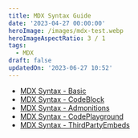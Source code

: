 ```yaml
---
title: MDX Syntax Guide
date: '2023-04-27 00:00:00'
heroImage: /images/mdx-test.webp
heroImageAspectRatio: 3 / 1
tags:
  - MDX
draft: false
updatedOn: '2023-06-27 10:52'
---
```


- [MDX Syntax - Basic](/posts/2023-04-27-mdx-syntax-basic)
- [MDX Syntax - CodeBlock](/posts/2023-04-27-mdx-syntax-code-block)
- [MDX Syntax - Admonitions](/posts/2023-04-27-mdx-syntax-admonitions)
- [MDX Syntax - CodePlayground](/posts/2023-04-27-mdx-syntax-code-playground)
- [MDX Syntax - ThirdPartyEmbeds](/posts/2023-04-27-mdx-syntax-third-party-embeds)
